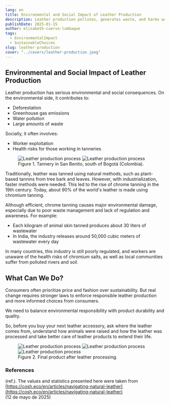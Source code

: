 ```yaml
---
lang: en
title: Environmental and Social Impact of Leather Production
description: Leather production pollutes, generates waste, and harms workers. Regulation and responsible consumption are urgently needed.
publishDate: 2025-01-15
author: elisabeth-cuervo-lumbaque
tags:
  - EnvironmentalImpact
  - SustainableChoices
slug: leather-production
cover: "../covers/leather-production.jpeg"
---
```



## Environmental and Social Impact of Leather Production

Leather production has serious environmental and social consequences. On the environmental side, it contributes to:

- Deforestation
- Greenhouse gas emissions
- Water pollution
- Large amounts of waste

Socially, it often involves:

- Worker exploitation
- Health risks for those working in tanneries

<figure>
  <Image
    src={figure_1a}
    alt="Leather production process"
    class="w-full h-auto"
  />
  <Image
    src={figure_1b}
    alt="Leather production process"
    class="w-full h-auto"
  />
  <figcaption>
    Figure 1. Tannery in San Benito, south of Bogotá (Colombia).
  </figcaption>
</figure>

Traditionally, leather was tanned using natural methods, such as plant-based tannins from tree bark and leaves. However, with industrialization, faster methods were needed. This led to the rise of chrome tanning in the 19th century. Today, about 90% of the world's leather is made using chromium tanning.

Although efficient, chrome tanning causes major environmental damage, especially due to poor waste management and lack of regulation and awareness. For example:

- Each kilogram of animal skin tanned produces about 30 liters of wastewater
- In India, the industry releases around 50,000 cubic meters of wastewater every day

In many countries, this industry is still poorly regulated, and workers are unaware of the health risks of chromium salts, as well as local communities suffer from polluted rivers and soil.

## What Can We Do?

Consumers often prioritize price and fashion over sustainability. But real change requires stronger laws to enforce responsible leather production and more informed choices from consumers.

We need to balance environmental responsibility with product durability and quality.

So, before you buy your next leather accessory, ask where the leather comes from, understand how animals were raised and how the leather was processed and take better care of leather products to extend their life.

<figure>
  <Image src={figure_2a} alt="Leather production process" />
  <Image src={figure_2b} alt="Leather production process" />
  <Image src={figure_2c} alt="Leather production process" />
  <figcaption>Figure 2. Final product after leather processing.</figcaption>
</figure>

### References

(ref.). The values ​​and statistics presented here were taken from  
[https://cosh.eco/en/articles/navigating-natural-leather](https://cosh.eco/en/articles/navigating-natural-leather)  
(12 de mayo de 2025)
